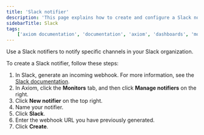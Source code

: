 ```yaml
---
title: 'Slack notifier'
description: 'This page explains how to create and configure a Slack notifier.'
sidebarTitle: Slack
tags:
    ['axiom documentation', 'documentation', 'axiom', 'dashboards', 'monitors', 'notifiers', 'slack', 'email', 'pagerduty', 'webhook', 'opsgenie', 'discord', 'discord webhook']
---
```


Use a Slack notifiers to notify specific channels in your Slack organization.

To create a Slack notifier, follow these steps:

1. In Slack, generate an incoming webhook. For more information, see the [Slack documentation](https://api.slack.com/messaging/webhooks).
1. In Axiom, click the **Monitors** tab, and then click **Manage notifiers** on the right.
1. Click **New notifier** on the top right.
1. Name your notifier.
1. Click **Slack**.
1. Enter the webhook URL you have previously generated.
1. Click **Create**.
